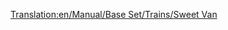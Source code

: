 [[Translation:en/Manual/Base Set/Trains/Sweet Van]]

{{nl/Manual/Base Set/Trains/Wagons|Naam=Snoepwagon
|Afbeelding=[[File:en/Manual/Base Set/Trains/Sweetvan.png]]
|NormaalKosten=£1,060 ($2,120)
|NormaalGewicht=21 / 28 t
|NormaalCapaciteit=25 bags of sweets
|MonoKosten="
|MonoGewicht=21 / 30 t
|MonoCapacity=30 bags of sweets
|MagKosten="
|MagGewicht=21 / 31 t
|MagCapaciteit=32 bags of sweets
|Omschrijving=Er is nog geen omschrijving toegevoegd.
}}